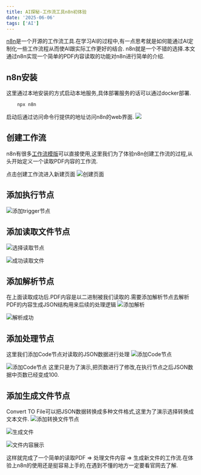 ```yaml
---
title: AI探秘-工作流工具n8n初体验
date: '2025-06-06'
tags: ['AI']
---
```


[n8n](https://github.com/n8n-io/n8n)是一个开源的工作流工具.在学习AI的过程中,有一点思考就是如何能通过AI定制化一些工作流程从而使AI跟实际工作更好的结合.
n8n就是一个不错的选择.本文通过n8n实现一个简单的PDF内容读取的功能对n8n进行简单的介绍.

## n8n安装

这里通过本地安装的方式启动本地服务,具体部署服务的话可以通过docker部署.

```javascript
    npx n8n
```

启动后通过访问命令行提供的地址访问n8n的web界面.
![](/static/images/aiStatic/aiWorkFlow/overView.png)

## 创建工作流

n8n有很多[工作流模版](https://n8n.io/workflows/)可以直接使用,这里我们为了体验n8n创建工作流的过程,从头开始定义一个读取PDF内容的工作流.

点击创建工作流进入新建页面
![创建页面](/static/images/aiStatic/aiWorkFlow/create.png)

## 添加执行节点

![添加trigger节点](/static/images/aiStatic/aiWorkFlow/trigger.png)

## 添加读取文件节点

![选择读取节点](/static/images/aiStatic/aiWorkFlow/readFileNode.png)

![成功读取文件](/static/images/aiStatic/aiWorkFlow/readFileSuccess.png)

## 添加解析节点

在上面读取成功后.PDF内容是以二进制被我们读取的.需要添加解析节点去解析PDF的内容生成JSON结构用来后续的处理逻辑
![添加解析](/static/images/aiStatic/aiWorkFlow/extractPDF.png)

![解析成功](/static/images/aiStatic/aiWorkFlow/extractSuccess.png)

## 添加处理节点

这里我们添加Code节点对读取的JSON数据进行处理
![添加Code节点](/static/images/aiStatic/aiWorkFlow/addCode.png)

![添加Code节点](/static/images/aiStatic/aiWorkFlow/processJSON.png)
这里只是为了演示,把页数进行了修改,在执行节点之后JSON数据中页数已经变成100.

## 添加生成文件节点

Convert TO File可以把JSON数据转换成多种文件格式,这里为了演示选择转换成文本文件.
![添加转换文件节点](/static/images/aiStatic/aiWorkFlow/convertToFile.png)

![生成文件](/static/images/aiStatic/aiWorkFlow/convertText.png)

![文件内容展示](/static/images/aiStatic/aiWorkFlow/fileOk.png)

这样就完成了一个简单的读取PDF => 处理文件内容 => 生成新文件的工作流.在体验上n8n的使用还是挺容易上手的,在遇到不懂的地方一定要看官网去了解.
